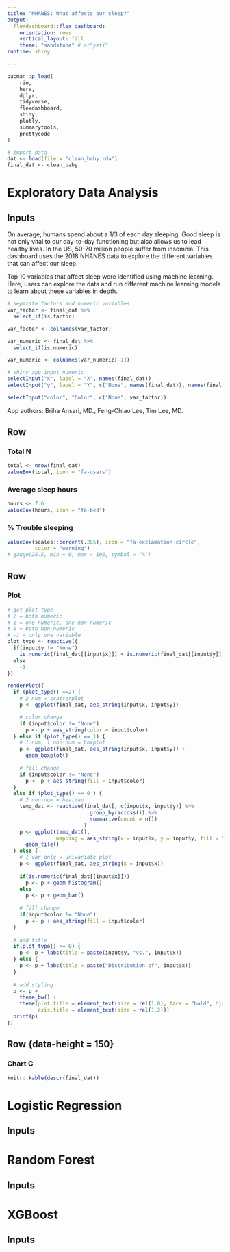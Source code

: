 ```yaml
---
title: "NHANES: What affects our sleep?"
output: 
  flexdashboard::flex_dashboard:
    orientation: rows
    vertical_layout: fill
    theme: "sandstone" # or"yeti"
runtime: shiny

---
```


```r
pacman::p_load(
    rio,
    here,
    dplyr,
    tidyverse,
    flexdashboard,
    shiny,
    plotly,
    summarytools,
    prettycode
)

# import data
dat <- load(file = "clean_baby.rda")
final_dat <- clean_baby
```

# Exploratory Data Analysis
Inputs {.sidebar}
-----------------------------------------------------------------------

On average, humans spend about a 1/3 of each day sleeping. Good sleep is not only vital to our day-to-day functioning but also allows us to lead healthy lives. In the US, 50-70 million people suffer from insomnia. This dashboard uses the 2018 NHANES data to explore the different variables that can affect our sleep. 

Top 10 variables that affect sleep were identified using machine learning. Here, users can explore the data and run different machine learning models to learn about these variables in depth.


```r
# separate factors and numeric variables
var_factor <- final_dat %>% 
  select_if(is.factor)

var_factor <- colnames(var_factor)

var_numeric <- final_dat %>% 
  select_if(is.numeric)

var_numeric <- colnames(var_numeric[-1])

# shiny app input numeric
selectInput("x", label = "X", names(final_dat))
selectInput("y", label = "Y", c("None", names(final_dat)), names(final_dat)[[2]])

selectInput("color", "Color", c("None", var_factor))

```


App authors: Briha Ansari, MD., Feng-Chiao Lee, Tim Lee, MD.

Row
-----------------------------------------------------------------------
### Total N
```r
total <- nrow(final_dat)
valueBox(total, icon = "fa-users")
```

### Average sleep hours
```r
hours <- 7.6
valueBox(hours, icon = "fa-bed")
```

### % Trouble sleeping
```r
valueBox(scales::percent(.285), icon = "fa-exclamation-circle",
         color = "warning")
# gauge(28.5, min = 0, max = 100, symbol = "%")
```

Row
-----------------------------------------------------------------------
### Plot

```r
# get plot type
# 2 = both numeric
# 1 = one numeric, one non-numeric
# 0 = both non-numeric
# -1 = only one variable
plot_type <- reactive({
  if(input$y != "None")
    is.numeric(final_dat[[input$x]]) + is.numeric(final_dat[[input$y]])
  else
    -1
})

renderPlot({
  if (plot_type() ==2) {
    # 2 num = scatterplot
    p <- ggplot(final_dat, aes_string(input$x, input$y))

    # color change
    if (input$color != "None")
      p <- p + aes_string(color = input$color)
  } else if (plot_type() == 1) {
    # 1 num, 1 non-num = boxplot
    p <- ggplot(final_dat, aes_string(input$x, input$y)) +
      geom_boxplot()
    
    # fill change
    if (input$color != "None")
      p <- p + aes_string(fill = input$color)
  } 
  else if (plot_type() == 0 ) {
    # 2 non-num = heatmap
    temp_dat <- reactive(final_dat[, c(input$x, input$y)] %>% 
                           group_by(across()) %>% 
                           summarize(count = n())
                         )
    p <- ggplot(temp_dat(),
                mapping = aes_string(x = input$x, y = input$y, fill = "count")) +
      geom_tile()
  } else {
    # 1 var only = univariate plot
    p <- ggplot(final_dat, aes_string(x = input$x))
    
    if(is.numeric(final_dat[[input$x]]))
      p <- p + geom_histogram()
    else
      p <- p + geom_bar()
    
    # fill change
    if(input$color != "None")
      p <- p + aes_string(fill = input$color)
  }
  
  # add title
  if(plot_type() >= 0) {
    p <- p + labs(title = paste(input$y, "vs.", input$x))
  } else {
    p <- p + labs(title = paste("Distribution of", input$x))
  }
  
  # add styling
  p <- p +
    theme_bw() +
    theme(plot.title = element_text(size = rel(1.8), face = "bold", hjust = 0.5),
          axis.title = element_text(size = rel(1.2)))
  print(p)
})

```

Row {data-height = 150}
-----------------------------------------------------------------------
### Chart C 

```r
knitr::kable(descr(final_dat))
```

# Logistic Regression
Inputs {.sidebar}
-----------------------------------------------------------------------

# Random Forest
Inputs {.sidebar}
-----------------------------------------------------------------------

# XGBoost
Inputs {.sidebar}
-----------------------------------------------------------------------



